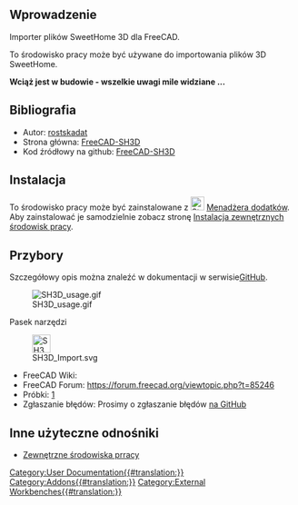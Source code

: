 <languages/>
{{UnfinishedDocu}}

<span id="Introduction"></span>
==Wprowadzenie==

Importer plików SweetHome 3D dla FreeCAD.

To środowisko pracy może być używane do importowania plików 3D SweetHome.

'''Wciąż jest w budowie - wszelkie uwagi mile widziane ...'''

<span id="References"></span>
==Bibliografia==

* Autor: [https://github.com/rostskadat rostskadat]
* Strona główna: [https://github.com/rostskadat/FreeCAD-SH3D FreeCAD-SH3D]
* Kod źródłowy na github: [https://github.com/rostskadat/FreeCAD-SH3D FreeCAD-SH3D]

<span id="Installation"></span>
==Instalacja==

To środowisko pracy może być zainstalowane z [[Image:Std_AddonMgr.svg|24px]] [[Std_AddonMgr/pl|Menadżera dodatków]]. Aby zainstalować je samodzielnie zobacz stronę [[Installing_more_workbenches/pl|Instalacja zewnętrznych środowisk pracy]].

<span id="Tools"></span>
==Przybory==

Szczegółowy opis można znaleźć w dokumentacji w serwisie[https://github.com/rostskadat/FreeCAD-SH3D?tab=readme-ov-file#usage GitHub].

[[Image:SH3D_usage.gif]]

Pasek narzędzi

[[Image:SH3D_Import.svg|32px]]

* FreeCAD Wiki:
* FreeCAD Forum: https://forum.freecad.org/viewtopic.php?t=85246
* Próbki: [https://github.com/rostskadat/FreeCAD-SH3D/tree/main/Resources/sample]
* Zgłaszanie błędów: Prosimy o zgłaszanie błędów [https://github.com/rostskadat/FreeCAD-SH3D/issues na GitHub]

<span id="Other_useful_links"></span>
==Inne użyteczne odnośniki==

* [[External_workbenches/pl|Zewnętrzne środowiska prracy]]

[[Category:User Documentation{{#translation:}}]]

[[Category:Addons{{#translation:}}]]

[[Category:External Workbenches{{#translation:}}]]